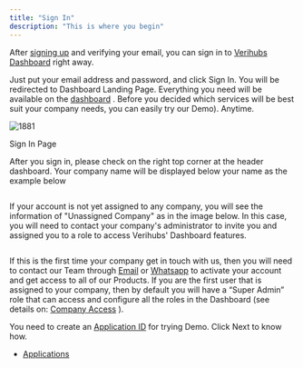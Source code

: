 ```yaml
---
title: "Sign In"
description: "This is where you begin"
---
```

After [signing up](/docs/sign-up)
 and verifying your email, you can sign in to [Verihubs Dashboard](https://app.verihubs.com/login)
 right away.

Just put your email address and password, and click Sign In. You will be redirected to Dashboard Landing Page. Everything you need will be available on the [dashboard](/docs/dashboard)
. Before you decided which services will be best suit your company needs, you can easily try our Demo). Anytime.

<img className="block" src="images/files_readme_io/_2ff6f83_SignIn.jpg" alt="1881" />

Sign In Page

After you sign in, please check on the right top corner at the header dashboard. Your company name will be displayed below your name as the example below

<img className="block" src="images/files_readme_io/_5ee7e8a_3_assigned.png" alt="" />

If your account is not yet assigned to any company, you will see the information of "Unassigned Company" as in the image below. In this case, you will need to contact your company's administrator to invite you and assigned you to a role to access Verihubs' Dashboard features.

<img className="block" src="images/files_readme_io/_b93d8a0_3_unassignedcompany.png" alt="" />

If this is the first time your company get in touch with us, then you will need to contact our Team through [Email](mailto:j.sukimaja@verihubs.com)
 or [Whatsapp](https://api.whatsapp.com/send/?phone=6285171136799&text&app_absent=0)
 to activate your account and get access to all of our Products. If you are the first user that is assigned to your company, then by default you will have a “Super Admin” role that can access and configure all the roles in the Dashboard (see details on: [Company Access](/docs/company-access)
).

You need to create an [Application ID](/docs/applications)
 for trying Demo. Click Next to know how.

*   [Applications](/docs/applications)